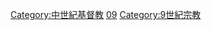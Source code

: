 {{Catmore}}

[[Category:中世紀基督教|Category:中世紀基督教]]
[[Category:各世纪基督教|09]]
[[Category:9世紀宗教|Category:9世紀宗教]]
